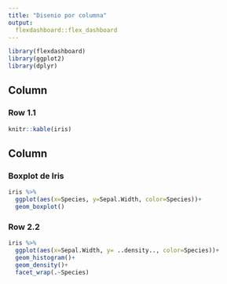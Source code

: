 ```yaml
---
title: "Disenio por columna"
output: 
  flexdashboard::flex_dashboard
---
```


```r
library(flexdashboard)
library(ggplot2)
library(dplyr)
```

Column 
----------------------------------
### Row 1.1
```r
knitr::kable(iris)
```


Column
----------------------------------
### Boxplot de Iris
```r
iris %>%
  ggplot(aes(x=Species, y=Sepal.Width, color=Species))+
  geom_boxplot()
```



### Row 2.2
```r
iris %>%
  ggplot(aes(x=Sepal.Width, y= ..density.., color=Species))+
  geom_histogram()+
  geom_density()+
  facet_wrap(.~Species)
```


